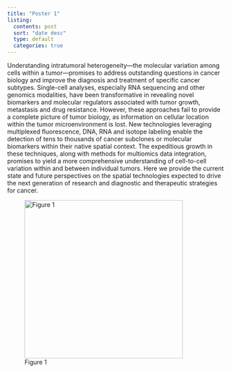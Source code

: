 ```yaml
---
title: "Poster 1"
listing:
  contents: post
  sort: "date desc"
  type: default
  categories: true
---
```


Understanding intratumoral heterogeneity---the molecular variation among cells within a tumor---promises to address outstanding questions in cancer biology and improve the diagnosis and treatment of specific cancer subtypes. Single-cell analyses, especially RNA sequencing and other genomics modalities, have been transformative in revealing novel biomarkers and molecular regulators associated with tumor growth, metastasis and drug resistance. However, these approaches fail to provide a complete picture of tumor biology, as information on cellular location within the tumor microenvironment is lost. New technologies leveraging multiplexed fluorescence, DNA, RNA and isotope labeling enable the detection of tens to thousands of cancer subclones or molecular biomarkers within their native spatial context. The expeditious growth in these techniques, along with methods for multiomics data integration, promises to yield a more comprehensive understanding of cell-to-cell variation within and between individual tumors. Here we provide the current state and future perspectives on the spatial technologies expected to drive the next generation of research and diagnostic and therapeutic strategies for cancer.

![Figure 1](images/Screenshot%202022-12-13%20at%2011.43.34%20AM.png){width="366"}
